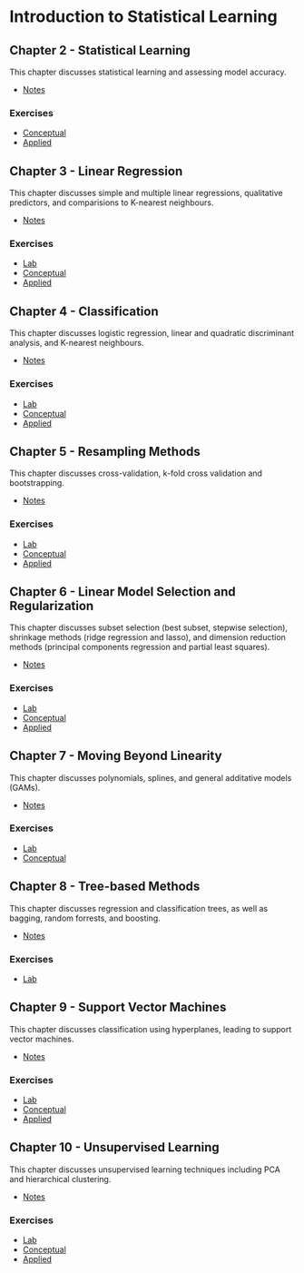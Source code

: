 # Introduction to Statistical Learning

## Chapter 2 - Statistical Learning

This chapter discusses statistical learning and assessing model accuracy.

* [Notes](Chapter_2/notes.html)

### Exercises 

* [Conceptual](Chapter_2/conceptual.md)
* [Applied](Chapter_2/applied.md)

## Chapter 3 - Linear Regression

This chapter discusses simple and multiple linear regressions, qualitative predictors, and comparisions to K-nearest neighbours.

* [Notes](Chapter_3/notes.md)

### Exercises
* [Lab](Chapter_3/lab.md)
* [Conceptual](Chapter_3/conceptual.md)
* [Applied](Chapter_3/applied.md)

## Chapter 4 - Classification

This chapter discusses logistic regression, linear and quadratic discriminant analysis, and K-nearest neighbours.

* [Notes](Chapter_4/notes.md)

### Exercises
* [Lab](Chapter_4/lab.md)
* [Conceptual](Chapter_4/conceptual.md)
* [Applied](Chapter_4/applied.md)

## Chapter 5 - Resampling Methods

This chapter discusses cross-validation, k-fold cross validation and bootstrapping.

* [Notes](Chapter_5/notes.md)

### Exercises
* [Lab](Chapter_5/lab.md)
* [Conceptual](Chapter_5/conceptual.md)
* [Applied](Chapter_5/applied.md)

## Chapter 6 - Linear Model Selection and Regularization

This chapter discusses subset selection (best subset, stepwise selection), shrinkage methods (ridge regression and lasso), and dimension reduction methods (principal components regression and partial least squares).

* [Notes](Chapter_6/notes.md)

### Exercises

* [Lab](Chapter_6/lab.md)
* [Conceptual](Chapter_6/conceptual.md)
* [Applied](Chapter_6/applied.md)

## Chapter 7 - Moving Beyond Linearity

This chapter discusses polynomials, splines, and general additative models (GAMs).

* [Notes](Chapter_7/notes.md)

### Exercises

* [Lab](Chapter_7/lab.md)
* [Conceptual](Chapter_7/conceptual.md)

## Chapter 8 - Tree-based Methods

This chapter discusses regression and classification trees, as well as bagging, random forrests, and boosting.

* [Notes](Chapter_8/notes.html)

### Exercises

* [Lab](Chapter_8/lab.html)

## Chapter 9 - Support Vector Machines

This chapter discusses classification using hyperplanes, leading to support vector machines.

* [Notes](Chapter_9/notes.md)

### Exercises

* [Lab](Chapter_9/lab.md)
* [Conceptual](Chapter_9/conceptual.md)
* [Applied](Chapter_9/applied.md)

## Chapter 10 - Unsupervised Learning

This chapter discusses unsupervised learning techniques including PCA and hierarchical clustering.

* [Notes](Chapter_10/notes.md)

### Exercises

* [Lab](Chapter_10/lab.md)
* [Conceptual](Chapter_10/conceptual.md)
* [Applied](Chapter_10/applied.md)
